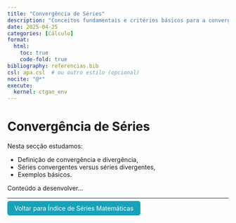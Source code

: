 ```yaml
---
title: "Convergência de Séries"
description: "Conceitos fundamentais e critérios básicos para a convergência de séries numéricas."
date: 2025-04-25
categories: [Cálculo]
format:
  html:
    toc: true
    code-fold: true
bibliography: referencias.bib
csl: apa.csl  # ou outro estilo (opcional)
nocite: "@*"
execute:
  kernel: ctgan_env
---
```



# Convergência de Séries

Nesta secção estudamos:

- Definição de convergência e divergência,
- Séries convergentes versus séries divergentes,
- Exemplos básicos.

Conteúdo a desenvolver...

---

<p><a href="index.html" style="padding: 8px 16px; background-color: #17a2b8; color: white; border-radius: 5px; text-decoration: none;">Voltar para Índice de Séries Matemáticas</a></p>
